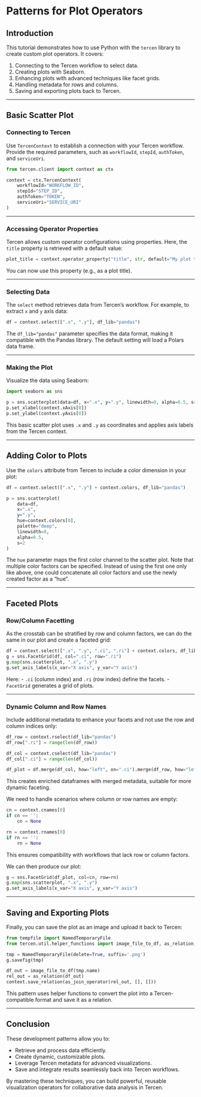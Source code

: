 # Patterns for Plot Operators

## Introduction

This tutorial demonstrates how to use Python with the `tercen` library to create custom plot operators. It covers:

1. Connecting to the Tercen workflow to select data.
2. Creating plots with Seaborn.
3. Enhancing plots with advanced techniques like facet grids.
4. Handling metadata for rows and columns.
5. Saving and exporting plots back to Tercen.

---

## Basic Scatter Plot

### Connecting to Tercen

Use `TercenContext` to establish a connection with your Tercen workflow. Provide the required parameters, such as `workflowId`, `stepId`, `authToken`, and `serviceUri`.

```python
from tercen.client import context as ctx

context = ctx.TercenContext(
    workflowId="WORKFLOW_ID",
    stepId="STEP_ID",
    authToken="TOKEN",
    serviceUri="SERVICE_URI"  
)
```

---

### Accessing Operator Properties

Tercen allows custom operator configurations using properties. Here, the `title` property is retrieved with a default value:

```python
plot_title = context.operator_property("title", str, default="My plot title")
```

You can now use this property (e.g., as a plot title).

---

### Selecting Data

The `select` method retrieves data from Tercen's workflow. For example, to extract `x` and `y` axis data:

```python
df = context.select([".x", ".y"], df_lib="pandas")
```

The `df_lib="pandas"` parameter specifies the data format, making it compatible with the Pandas library. The default setting will load a Polars data frame.

---

### Making the Plot

Visualize the data using Seaborn:

```python
import seaborn as sns

p = sns.scatterplot(data=df, x=".x", y=".y", linewidth=0, alpha=0.5, s=0.5)
p.set_xlabel(context.xAxis[0])
p.set_ylabel(context.yAxis[0])
```

This basic scatter plot uses `.x` and `.y` as coordinates and applies axis labels from the Tercen context.

---

## Adding Color to Plots

Use the `colors` attribute from Tercen to include a color dimension in your plot:

```python
df = context.select([".x", ".y"] + context.colors, df_lib="pandas")

p = sns.scatterplot(
    data=df,
    x=".x",
    y=".y",
    hue=context.colors[0],
    palette="deep",
    linewidth=0,
    alpha=0.5,
    s=2
)
```

The `hue` parameter maps the first color channel to the scatter plot. Note that multiple color factors can be specified. Instead of using the first one only like above, one could concatenate all color factors
and use the newly created factor as a "hue". 

---

## Faceted Plots

### Row/Column Facetting

As the crosstab can be stratified by row and column factors, we can do the same in our plot and create a faceted grid:

```python
df = context.select([".x", ".y", ".ci", ".ri"] + context.colors, df_lib="pandas")
g = sns.FacetGrid(df, col=".ci", row=".ri")
g.map(sns.scatterplot, ".x", ".y")
g.set_axis_labels(x_var="X axis", y_var="Y axis")
```

Here:
- `.ci` (column index) and `.ri` (row index) define the facets.
- `FacetGrid` generates a grid of plots.

---

### Dynamic Column and Row Names

Include additional metadata to enhance your facets and not use the row and column indices only:

```python
df_row = context.rselect(df_lib="pandas")
df_row[".ri"] = range(len(df_row))

df_col = context.cselect(df_lib="pandas")
df_col[".ci"] = range(len(df_col))

df_plot = df.merge(df_col, how="left", on=".ci").merge(df_row, how="left", on=".ri")
```

This creates enriched dataframes with merged metadata, suitable for more dynamic faceting.

We need to handle scenarios where column or row names are empty:

```python
cn = context.cnames[0]
if cn == '':
    cn = None

rn = context.rnames[0]
if rn == '':
    rn = None
```

This ensures compatibility with workflows that lack row or column factors.

We can then produce our plot:

```python
g = sns.FacetGrid(df_plot, col=cn, row=rn)
g.map(sns.scatterplot, ".x", ".y")
g.set_axis_labels(x_var="X axis", y_var="Y axis")
```

---

## Saving and Exporting Plots

Finally, you can save the plot as an image and upload it back to Tercen:

```python
from tempfile import NamedTemporaryFile
from tercen.util.helper_functions import image_file_to_df, as_relation, as_join_operator

tmp = NamedTemporaryFile(delete=True, suffix='.png')
g.savefig(tmp)

df_out = image_file_to_df(tmp.name)
rel_out = as_relation(df_out)
context.save_relation(as_join_operator(rel_out, [], []))
```

This pattern uses helper functions to convert the plot into a Tercen-compatible format and save it as a relation.

---

## Conclusion

These development patterns allow you to:

- Retrieve and process data efficiently.
- Create dynamic, customizable plots.
- Leverage Tercen metadata for advanced visualizations.
- Save and integrate results seamlessly back into Tercen workflows.

By mastering these techniques, you can build powerful, reusable visualization operators for collaborative data analysis in Tercen.

